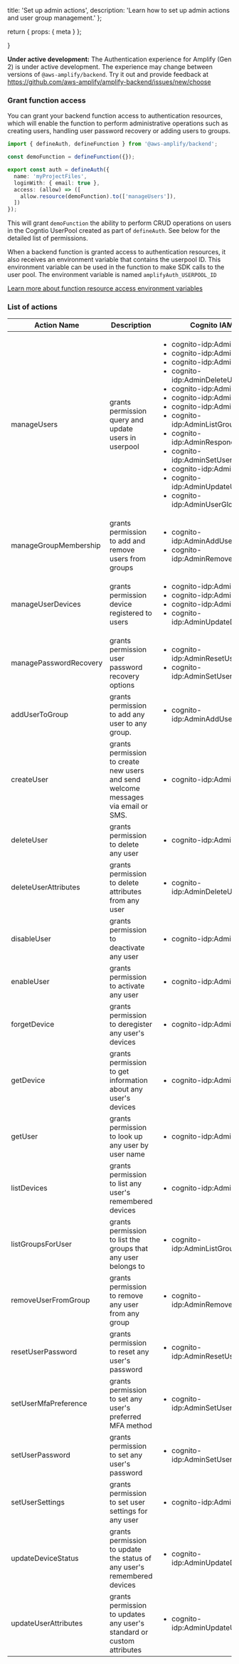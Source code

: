   title: 'Set up admin actions',
  description: 'Learn how to set up admin actions and user group management.'
};

  return {
    props: {
      meta
    }
  };

}

<Callout warning>

**Under active development:** The Authentication experience for Amplify (Gen 2) is under active development. The experience may change between versions of `@aws-amplify/backend`. Try it out and provide feedback at https://github.com/aws-amplify/amplify-backend/issues/new/choose

</Callout>

### Grant function access

You can grant your backend function access to authentication resources, which will enable the function to perform administrative operations such as creating users, handling user password recovery or adding users to groups.

```ts title="amplify/auth/resource.ts"
import { defineAuth, defineFunction } from '@aws-amplify/backend';

const demoFunction = defineFunction({});

export const auth = defineAuth({
  name: 'myProjectFiles',
  loginWith: { email: true },
  access: (allow) => ([
    allow.resource(demoFunction).to(['manageUsers']),
  ])
});
```

This will grant `demoFunction` the ability to perform CRUD operations on users in the Cogntio UserPool created as part of `defineAuth`. See below for the detailed list of permissions.

When a backend function is granted access to authentication resources, it also receives an environment variable that contains the userpool ID. This environment variable can be used in the function to make SDK calls to the user pool. The environment variable is named `amplifyAuth_USERPOOL_ID`

[Learn more about function resource access environment variables](../functions/#resource-access)

### List of actions

|Action Name|Description|Cognito IAM Actions|
|-|-|-|
|manageUsers | grants permission query and update users in userpool | <ul><li>cognito-idp:AdminConfirmSignUp</li><li>cognito-idp:AdminCreateUser</li><li>cognito-idp:AdminDeleteUser</li><li>cognito-idp:AdminDeleteUserAttributes</li><li>cognito-idp:AdminDisableUser</li><li>cognito-idp:AdminEnableUser</li><li>cognito-idp:AdminGetUser</li><li>cognito-idp:AdminListGroupsForUser</li><li>cognito-idp:AdminRespondToAuthChallenge</li><li>cognito-idp:AdminSetUserMFAPreference</li><li>cognito-idp:AdminSetUserSettings</li><li>cognito-idp:AdminUpdateUserAttributes</li><li>cognito-idp:AdminUserGlobalSignOut</li></ul>|
|manageGroupMembership | grants permission to add and remove users from groups | <ul><li>cognito-idp:AdminAddUserToGroup</li><li>cognito-idp:AdminRemoveUserFromGroup</li></ul>|
|manageUserDevices | grants permission device registered to users| <ul><li>cognito-idp:AdminForgetDevice</li><li>cognito-idp:AdminGetDevice</li><li>cognito-idp:AdminListDevices</li><li>cognito-idp:AdminUpdateDeviceStatus</li></ul>|
|managePasswordRecovery | grants permission user password recovery options | <ul><li>cognito-idp:AdminResetUserPassword</li><li>cognito-idp:AdminSetUserPassword</li></ul>| 
|addUserToGroup | grants permission to add any user to any group. | <ul><li>cognito-idp:AdminAddUserToGroup</li></ul>
|createUser | grants permission to create new users and send welcome messages via email or SMS. | <ul><li>cognito-idp:AdminCreateUser</li></ul>
|deleteUser | grants permission to delete any user | <ul><li>cognito-idp:AdminDeleteUser</li></ul>
|deleteUserAttributes | grants permission to delete attributes from any user | <ul><li>cognito-idp:AdminDeleteUserAttributes</li></ul>
|disableUser | grants permission to deactivate any user | <ul><li>cognito-idp:AdminDisableUser</li></ul>
|enableUser | grants permission to activate any user | <ul><li>cognito-idp:AdminEnableUser</li></ul>
|forgetDevice | grants permission to deregister any user's devices | <ul><li>cognito-idp:AdminForgetDevice</li></ul>
|getDevice | grants permission to get information about any user's devices | <ul><li>cognito-idp:AdminGetDevice</li></ul>
|getUser | grants permission to look up any user by user name | <ul><li>cognito-idp:AdminGetUser</li></ul>
|listDevices | grants permission to list any user's remembered devices | <ul><li>cognito-idp:AdminListDevices</li></ul>
|listGroupsForUser | grants permission to list the groups that any user belongs to | <ul><li>cognito-idp:AdminListGroupsForUser</li></ul>
|removeUserFromGroup | grants permission to remove any user from any group | <ul><li>cognito-idp:AdminRemoveUserFromGroup</li></ul>
|resetUserPassword | grants permission to reset any user's password | <ul><li>cognito-idp:AdminResetUserPassword</li></ul>
|setUserMfaPreference | grants permission to set any user's preferred MFA method | <ul><li>cognito-idp:AdminSetUserMFAPreference</li></ul>
|setUserPassword | grants permission to set any user's password | <ul><li>cognito-idp:AdminSetUserPassword</li></ul>
|setUserSettings | grants permission to set user settings for any user | <ul><li>cognito-idp:AdminSetUserSettings</li></ul>
|updateDeviceStatus | grants permission to update the status of any user's remembered devices | <ul><li>cognito-idp:AdminUpdateDeviceStatus</li></ul>
|updateUserAttributes | grants permission to updates any user's standard or custom attributes | <ul><li>cognito-idp:AdminUpdateUserAttributes</li></ul>

